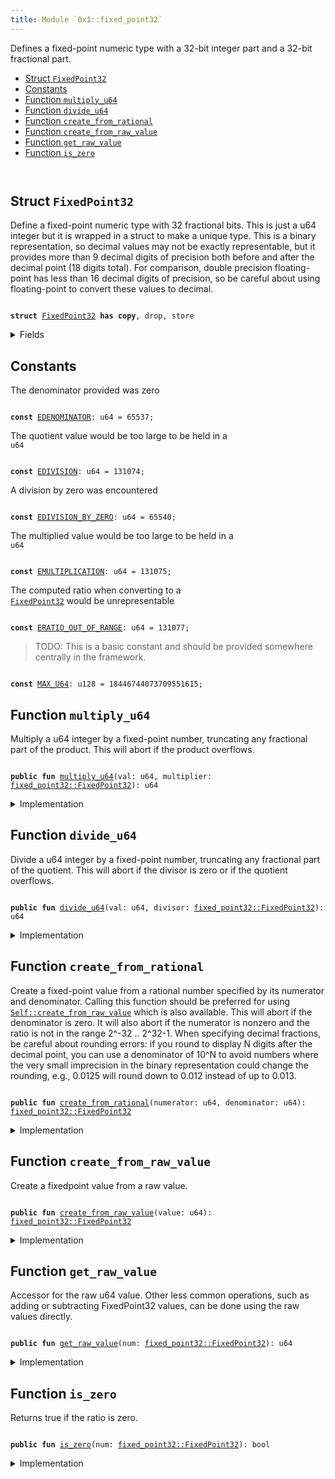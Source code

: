 ```yaml
---
title: Module `0x1::fixed_point32`
---
```


Defines a fixed-point numeric type with a 32-bit integer part and
a 32-bit fractional part.


-  [Struct `FixedPoint32`](#0x1_fixed_point32_FixedPoint32)
-  [Constants](#@Constants_0)
-  [Function `multiply_u64`](#0x1_fixed_point32_multiply_u64)
-  [Function `divide_u64`](#0x1_fixed_point32_divide_u64)
-  [Function `create_from_rational`](#0x1_fixed_point32_create_from_rational)
-  [Function `create_from_raw_value`](#0x1_fixed_point32_create_from_raw_value)
-  [Function `get_raw_value`](#0x1_fixed_point32_get_raw_value)
-  [Function `is_zero`](#0x1_fixed_point32_is_zero)


<pre><code>
</code></pre>



<Link id="0x1_fixed_point32_FixedPoint32"></Link>

## Struct `FixedPoint32`

Define a fixed-point numeric type with 32 fractional bits.
This is just a u64 integer but it is wrapped in a struct to
make a unique type. This is a binary representation, so decimal
values may not be exactly representable, but it provides more
than 9 decimal digits of precision both before and after the
decimal point (18 digits total). For comparison, double precision
floating-point has less than 16 decimal digits of precision, so
be careful about using floating-point to convert these values to
decimal.


<pre><code>
<b>struct</b> <a href="../move-stdlib/fixed_point32.md#0x1_fixed_point32_FixedPoint32">FixedPoint32</a> <b>has</b> <b>copy</b>, drop, store
</code></pre>



<details>
<summary>Fields</summary>


<dl>
<dt>
<code>
value: u64</code>
</dt>
<dd>

</dd>
</dl>


</details>

<Link id="@Constants_0"></Link>

## Constants


<Link id="0x1_fixed_point32_EDENOMINATOR"></Link>

The denominator provided was zero


<pre><code>
<b>const</b> <a href="../move-stdlib/fixed_point32.md#0x1_fixed_point32_EDENOMINATOR">EDENOMINATOR</a>: u64 = 65537;
</code></pre>



<Link id="0x1_fixed_point32_EDIVISION"></Link>

The quotient value would be too large to be held in a <code>
u64</code>


<pre><code>
<b>const</b> <a href="../move-stdlib/fixed_point32.md#0x1_fixed_point32_EDIVISION">EDIVISION</a>: u64 = 131074;
</code></pre>



<Link id="0x1_fixed_point32_EDIVISION_BY_ZERO"></Link>

A division by zero was encountered


<pre><code>
<b>const</b> <a href="../move-stdlib/fixed_point32.md#0x1_fixed_point32_EDIVISION_BY_ZERO">EDIVISION_BY_ZERO</a>: u64 = 65540;
</code></pre>



<Link id="0x1_fixed_point32_EMULTIPLICATION"></Link>

The multiplied value would be too large to be held in a <code>
u64</code>


<pre><code>
<b>const</b> <a href="../move-stdlib/fixed_point32.md#0x1_fixed_point32_EMULTIPLICATION">EMULTIPLICATION</a>: u64 = 131075;
</code></pre>



<Link id="0x1_fixed_point32_ERATIO_OUT_OF_RANGE"></Link>

The computed ratio when converting to a <code>
<a href="../move-stdlib/fixed_point32.md#0x1_fixed_point32_FixedPoint32">FixedPoint32</a></code> would be unrepresentable


<pre><code>
<b>const</b> <a href="../move-stdlib/fixed_point32.md#0x1_fixed_point32_ERATIO_OUT_OF_RANGE">ERATIO_OUT_OF_RANGE</a>: u64 = 131077;
</code></pre>



<Link id="0x1_fixed_point32_MAX_U64"></Link>

> TODO: This is a basic constant and should be provided somewhere centrally in the framework.


<pre><code>
<b>const</b> <a href="../move-stdlib/fixed_point32.md#0x1_fixed_point32_MAX_U64">MAX_U64</a>: u128 = 18446744073709551615;
</code></pre>



<Link id="0x1_fixed_point32_multiply_u64"></Link>

## Function `multiply_u64`

Multiply a u64 integer by a fixed-point number, truncating any
fractional part of the product. This will abort if the product
overflows.


<pre><code>
<b>public</b> <b>fun</b> <a href="../move-stdlib/fixed_point32.md#0x1_fixed_point32_multiply_u64">multiply_u64</a>(val: u64, multiplier: <a href="../move-stdlib/fixed_point32.md#0x1_fixed_point32_FixedPoint32">fixed_point32::FixedPoint32</a>): u64
</code></pre>



<details>
<summary>Implementation</summary>


<pre><code>
<b>public</b> <b>fun</b> <a href="../move-stdlib/fixed_point32.md#0x1_fixed_point32_multiply_u64">multiply_u64</a>(val: u64, multiplier: <a href="../move-stdlib/fixed_point32.md#0x1_fixed_point32_FixedPoint32">FixedPoint32</a>): u64 \{
    // The product of two 64 bit values <b>has</b> 128 bits, so perform the
    // multiplication <b>with</b> u128 <a href="../iota-framework/types.md#0x2_types">types</a> and keep the full 128 bit product
    // <b>to</b> avoid losing accuracy.
    <b>let</b> unscaled_product = val <b>as</b> u128 * (multiplier.value <b>as</b> u128);
    // The unscaled product <b>has</b> 32 fractional bits (from the multiplier)
    // so rescale it by shifting away the low bits.
    <b>let</b> product = unscaled_product &gt;&gt; 32;
    // Check whether the value is too large.
    <b>assert</b>!(product &lt;= <a href="../move-stdlib/fixed_point32.md#0x1_fixed_point32_MAX_U64">MAX_U64</a>, <a href="../move-stdlib/fixed_point32.md#0x1_fixed_point32_EMULTIPLICATION">EMULTIPLICATION</a>);
    product <b>as</b> u64
}
</code></pre>



</details>

<Link id="0x1_fixed_point32_divide_u64"></Link>

## Function `divide_u64`

Divide a u64 integer by a fixed-point number, truncating any
fractional part of the quotient. This will abort if the divisor
is zero or if the quotient overflows.


<pre><code>
<b>public</b> <b>fun</b> <a href="../move-stdlib/fixed_point32.md#0x1_fixed_point32_divide_u64">divide_u64</a>(val: u64, divisor: <a href="../move-stdlib/fixed_point32.md#0x1_fixed_point32_FixedPoint32">fixed_point32::FixedPoint32</a>): u64
</code></pre>



<details>
<summary>Implementation</summary>


<pre><code>
<b>public</b> <b>fun</b> <a href="../move-stdlib/fixed_point32.md#0x1_fixed_point32_divide_u64">divide_u64</a>(val: u64, divisor: <a href="../move-stdlib/fixed_point32.md#0x1_fixed_point32_FixedPoint32">FixedPoint32</a>): u64 \{
    // Check for division by zero.
    <b>assert</b>!(divisor.value != 0, <a href="../move-stdlib/fixed_point32.md#0x1_fixed_point32_EDIVISION_BY_ZERO">EDIVISION_BY_ZERO</a>);
    // First convert <b>to</b> 128 bits and then shift left <b>to</b>
    // add 32 fractional zero bits <b>to</b> the dividend.
    <b>let</b> scaled_value = val <b>as</b> u128 &lt;&lt; 32;
    <b>let</b> quotient = scaled_value / (divisor.value <b>as</b> u128);
    // Check whether the value is too large.
    <b>assert</b>!(quotient &lt;= <a href="../move-stdlib/fixed_point32.md#0x1_fixed_point32_MAX_U64">MAX_U64</a>, <a href="../move-stdlib/fixed_point32.md#0x1_fixed_point32_EDIVISION">EDIVISION</a>);
    // the value may be too large, which will cause the cast <b>to</b> fail
    // <b>with</b> an arithmetic error.
    quotient <b>as</b> u64
}
</code></pre>



</details>

<Link id="0x1_fixed_point32_create_from_rational"></Link>

## Function `create_from_rational`

Create a fixed-point value from a rational number specified by its
numerator and denominator. Calling this function should be preferred
for using <code>
<a href="../move-stdlib/fixed_point32.md#0x1_fixed_point32_create_from_raw_value">Self::create_from_raw_value</a></code> which is also available.
This will abort if the denominator is zero. It will also
abort if the numerator is nonzero and the ratio is not in the range
2^-32 .. 2^32-1. When specifying decimal fractions, be careful about
rounding errors: if you round to display N digits after the decimal
point, you can use a denominator of 10^N to avoid numbers where the
very small imprecision in the binary representation could change the
rounding, e.g., 0.0125 will round down to 0.012 instead of up to 0.013.


<pre><code>
<b>public</b> <b>fun</b> <a href="../move-stdlib/fixed_point32.md#0x1_fixed_point32_create_from_rational">create_from_rational</a>(numerator: u64, denominator: u64): <a href="../move-stdlib/fixed_point32.md#0x1_fixed_point32_FixedPoint32">fixed_point32::FixedPoint32</a>
</code></pre>



<details>
<summary>Implementation</summary>


<pre><code>
<b>public</b> <b>fun</b> <a href="../move-stdlib/fixed_point32.md#0x1_fixed_point32_create_from_rational">create_from_rational</a>(numerator: u64, denominator: u64): <a href="../move-stdlib/fixed_point32.md#0x1_fixed_point32_FixedPoint32">FixedPoint32</a> \{
    // If the denominator is zero, this will <b>abort</b>.
    // Scale the numerator <b>to</b> have 64 fractional bits and the denominator
    // <b>to</b> have 32 fractional bits, so that the quotient will have 32
    // fractional bits.
    <b>let</b> scaled_numerator = numerator <b>as</b> u128 &lt;&lt; 64;
    <b>let</b> scaled_denominator = denominator <b>as</b> u128 &lt;&lt; 32;
    <b>assert</b>!(scaled_denominator != 0, <a href="../move-stdlib/fixed_point32.md#0x1_fixed_point32_EDENOMINATOR">EDENOMINATOR</a>);
    <b>let</b> quotient = scaled_numerator / scaled_denominator;
    <b>assert</b>!(quotient != 0 || numerator == 0, <a href="../move-stdlib/fixed_point32.md#0x1_fixed_point32_ERATIO_OUT_OF_RANGE">ERATIO_OUT_OF_RANGE</a>);
    // Return the quotient <b>as</b> a fixed-point number. We first need <b>to</b> check whether the cast
    // can succeed.
    <b>assert</b>!(quotient &lt;= <a href="../move-stdlib/fixed_point32.md#0x1_fixed_point32_MAX_U64">MAX_U64</a>, <a href="../move-stdlib/fixed_point32.md#0x1_fixed_point32_ERATIO_OUT_OF_RANGE">ERATIO_OUT_OF_RANGE</a>);
    <a href="../move-stdlib/fixed_point32.md#0x1_fixed_point32_FixedPoint32">FixedPoint32</a> \{ value: quotient <b>as</b> u64 }
}
</code></pre>



</details>

<Link id="0x1_fixed_point32_create_from_raw_value"></Link>

## Function `create_from_raw_value`

Create a fixedpoint value from a raw value.


<pre><code>
<b>public</b> <b>fun</b> <a href="../move-stdlib/fixed_point32.md#0x1_fixed_point32_create_from_raw_value">create_from_raw_value</a>(value: u64): <a href="../move-stdlib/fixed_point32.md#0x1_fixed_point32_FixedPoint32">fixed_point32::FixedPoint32</a>
</code></pre>



<details>
<summary>Implementation</summary>


<pre><code>
<b>public</b> <b>fun</b> <a href="../move-stdlib/fixed_point32.md#0x1_fixed_point32_create_from_raw_value">create_from_raw_value</a>(value: u64): <a href="../move-stdlib/fixed_point32.md#0x1_fixed_point32_FixedPoint32">FixedPoint32</a> \{
    <a href="../move-stdlib/fixed_point32.md#0x1_fixed_point32_FixedPoint32">FixedPoint32</a> \{ value }
}
</code></pre>



</details>

<Link id="0x1_fixed_point32_get_raw_value"></Link>

## Function `get_raw_value`

Accessor for the raw u64 value. Other less common operations, such as
adding or subtracting FixedPoint32 values, can be done using the raw
values directly.


<pre><code>
<b>public</b> <b>fun</b> <a href="../move-stdlib/fixed_point32.md#0x1_fixed_point32_get_raw_value">get_raw_value</a>(num: <a href="../move-stdlib/fixed_point32.md#0x1_fixed_point32_FixedPoint32">fixed_point32::FixedPoint32</a>): u64
</code></pre>



<details>
<summary>Implementation</summary>


<pre><code>
<b>public</b> <b>fun</b> <a href="../move-stdlib/fixed_point32.md#0x1_fixed_point32_get_raw_value">get_raw_value</a>(num: <a href="../move-stdlib/fixed_point32.md#0x1_fixed_point32_FixedPoint32">FixedPoint32</a>): u64 \{
    num.value
}
</code></pre>



</details>

<Link id="0x1_fixed_point32_is_zero"></Link>

## Function `is_zero`

Returns true if the ratio is zero.


<pre><code>
<b>public</b> <b>fun</b> <a href="../move-stdlib/fixed_point32.md#0x1_fixed_point32_is_zero">is_zero</a>(num: <a href="../move-stdlib/fixed_point32.md#0x1_fixed_point32_FixedPoint32">fixed_point32::FixedPoint32</a>): bool
</code></pre>



<details>
<summary>Implementation</summary>


<pre><code>
<b>public</b> <b>fun</b> <a href="../move-stdlib/fixed_point32.md#0x1_fixed_point32_is_zero">is_zero</a>(num: <a href="../move-stdlib/fixed_point32.md#0x1_fixed_point32_FixedPoint32">FixedPoint32</a>): bool \{
    num.value == 0
}
</code></pre>



</details>
